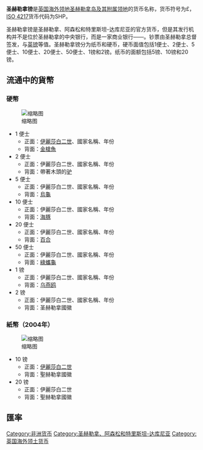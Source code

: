 {{noteTA
|1=zh-tw:聖赫勒拿、亞森欣與崔斯坦達庫尼亞;zh-hk:聖海倫娜、阿森松和崔斯坦達庫尼亞;zh-cn:圣赫勒拿、阿森松和特里斯坦-达库尼亚
}}

'''圣赫勒拿镑'''是[[英国海外领地|英国海外领地]][[圣赫勒拿、阿森松和特里斯坦-达库尼亚|圣赫勒拿岛及其附属领地]]的货币名称，货币符号为£，[[ISO_4217|ISO 4217]]货币代码为SHP。

圣赫勒拿镑是圣赫勒拿、阿森松和特里斯坦-达库尼亚的官方货币，但是其发行机构并不是位於圣赫勒拿的中央银行，而是一家商业银行——{{link-en|圣赫勒拿银行|Bank of St. Helena}}。钞票由圣赫勒拿总督签发，与[[英镑|英镑]]等值。圣赫勒拿镑分为纸币和硬币，硬币面值包括1便士、2便士、5便士、10便士、20便士、50便士、1镑和2镑。纸币的面额包括5镑、10镑和20镑。

==流通中的貨幣==
===硬幣===
[[File:Saint_Helena_pound_coin_set.jpg|缩略图]]
*1 便士
**正面：[[伊麗莎白二世|伊麗莎白二世]]、國家名稱、年份
**背面：[[金槍魚|金槍魚]]
*2 便士
**正面：伊麗莎白二世、國家名稱、年份
**背面：帶著木頭的[[驴|驴]]
*5 便士
**正面：伊麗莎白二世、國家名稱、年份
**背面：[[烏龜|烏龜]]
*10 便士
**正面：伊麗莎白二世、國家名稱、年份
**背面：[[海豚|海豚]]
*20 便士
**正面：伊麗莎白二世、國家名稱、年份
**背面：[[百合|百合]]
*50 便士
**正面：伊麗莎白二世、國家名稱、年份
**背面：[[綠蠵龜|綠蠵龜]]
*1 镑
**正面：伊麗莎白二世、國家名稱、年份
**背面：[[乌燕鸥|乌燕鸥]]
*2 镑
**正面：伊麗莎白二世、國家名稱、年份
**背面：圣赫勒拿國徽

===紙幣（2004年）===
[[File:Saint_Helena_pound_banknote_set.jpg|缩略图]]
*10 镑
**正面：[[伊麗莎白二世|伊麗莎白二世]]
**背面：聖赫勒拿國徽
*20 镑
**正面：伊麗莎白二世
**背面：聖赫勒拿國徽
== 匯率 ==
{{Exchange Rate|SHP}}
{{镑}}
{{Currencies of Africa}}
[[Category:非洲货币|Category:非洲货币]]
[[Category:圣赫勒拿、阿森松和特里斯坦-达库尼亚|Category:圣赫勒拿、阿森松和特里斯坦-达库尼亚]]
[[Category:英国海外领土货币|Category:英国海外领土货币]]